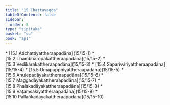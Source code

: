 ```yaml
---
title: "15 Chattavagga"
tableOfContents: false
sidebar:
  order: 8
type: "tipitaka"
basket: "su"
book: "ap1"
---
```



<DynamicBreadcrumb />



<TableOfContents book="ap1" section="15">
* [15.1 Atichattiyattheraapadāna](15/15-1)
* [15.2 Thambhāropakattheraapadāna](15/15-2)
* [15.3 Vedikārakattheraapadāna](15/15-3)
* [15.4 Saparivāriyattheraapadāna](15/15-4)
* [15.5 Umāpupphiyattheraapadāna](15/15-5)
* [15.6 Anulepadāyakattheraapadāna](15/15-6)
* [15.7 Maggadāyakattheraapadāna](15/15-7)
* [15.8 Phalakadāyakattheraapadāna](15/15-8)
* [15.9 Vaṭaṃsakiyattheraapadāna](15/15-9)
* [15.10 Pallaṅkadāyakattheraapadāna](15/15-10)
</TableOfContents>